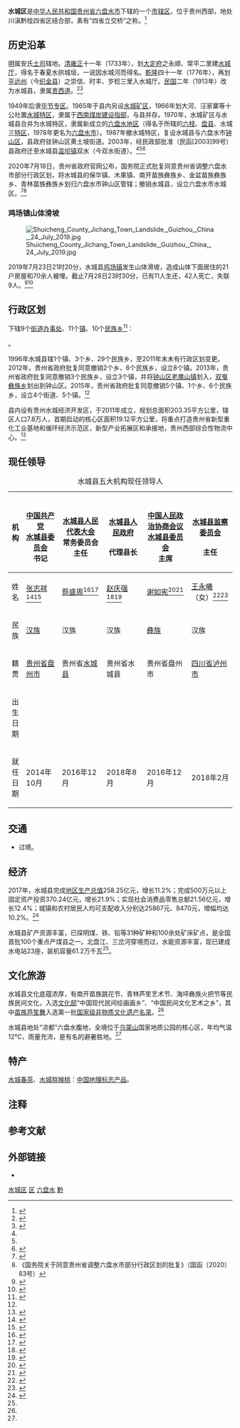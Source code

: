 {{Infobox China County
| county =水城区
| Photo =
| Photoname=
| state =
| map =
| map size =
| mapofstate=
| Pinyin =
| Belong =[[贵州省|贵州省]][[六盘水市|六盘水市]]
| Types= [[市辖区|市辖区]]
| admincode = 520221
| founded = 1987年
| seat = [[双水街道|双水街道]]双水大道1号
| neighbor = [[盘州市|盘州市]]、[[普安县|普安县]]、[[六枝特区|六枝特区]]、[[纳雍县|纳雍县]]、[[赫章县|赫章县]]、[[威宁县|威宁县]]、[[宣威市|宣威市]]<sup>[[云南省|滇]]</sup>
| officerTitle=县委书记
| officer =张志祥
| officerTitle2=县长
| officer2=赵庆强
| division = 30
| town= 13
| township=
| subdistrict= 4
| ethnic_township = 13
| dialect=
| coordinate =
| area = 3607
| area land =
| area water =
| census yr =
| pop = 93万
| nation = 少数民族占总人口43%
| density =
| GDP = 258.25亿
| GDP as of = 2017
| time_zone = UTC+8（[[东八区|东八区]]）
| post code = 553600
| phone code = 858
| carlicense = 贵B
| web =http://www.shuicheng.gov.cn
| web_title = 水城区人民政府网站
}}
'''水城区'''是[[中华人民共和国|中华人民共和国]][[贵州省|贵州省]][[六盘水市|六盘水市]]下辖的一个[[市辖区|市辖区]]，位于贵州西部，地处川滇黔桂四省区结合部，素有“四省立交桥”之称。<ref name=":2">{{Cite web|url=http://www.shuicheng.gov.cn/zjsc/gk/|title=概况|accessdate=2018-07-23|author=|date=|work=www.shuicheng.gov.cn|publisher=水城县人民政府|archive-date=2018-07-23|archive-url=https://web.archive.org/web/20180723212344/http://www.shuicheng.gov.cn/zjsc/gk/|dead-url=no}}</ref>

==历史沿革==

[[明朝|明]]属安氏[[土司|土司]]辖地。[[清朝|清]][[雍正|雍正]]十一年（1733年），划[[大定府_(清朝)|大定府]]之永顺、常平二里建[[水城厅|水城厅]]，得名于春夏水拱城垣，一说因水城河而得名。[[乾隆|乾隆]]四十一年（1776年），再划[[平远州|平远州]]（今[[织金县|织金县]]）之崇信、时丰、岁稔三里入水城厅。[[民國紀年|民国]]二年（1913年）改为水城县，隶属[[貴西道|贵西道]]。<ref name=":0">{{Cite web|url=http://www.shuicheng.gov.cn/zjsc/ls/|title=历史|accessdate=2018-07-23|author=|date=|work=www.shuicheng.gov.cn|publisher=水城县人民政府|archive-date=2018-07-23|archive-url=https://web.archive.org/web/20180723182445/http://www.shuicheng.gov.cn/zjsc/ls/|dead-url=no}}</ref><ref name=":1">{{Cite web|url=http://www.xzqh.org/html/show/gz/22157.html|title=水城县历史沿革_行政区划网(区划地名网)|accessdate=2018-07-23|author=|date=|work=www.xzqh.org|publisher=|archive-date=2018-07-23|archive-url=https://web.archive.org/web/20180723182438/http://www.xzqh.org/html/show/gz/22157.html|dead-url=no}}</ref>

1949年后隶[[毕节专区|毕节专区]]。1965年于县内另设[[水城矿区|水城矿区]]，1966年划大河、汪家寨等十公社置[[水城特区|水城特区]]，隶属于[[西南煤炭建设指部|西南煤炭建设指部]]，与县并存。1970年，水城矿区与水城县合并为水城特区，隶属新成立的[[六盘水地区|六盘水地区]]（得名于所辖的[[六枝特区|六枝]]、[[盘县特区|盘县]]、水城三[[特区_(中华人民共和国县级行政区)|特区]]，1978年更名为[[六盘水市|六盘水市]]）。1987年撤水城特区，复设水城县与六盘水市[[钟山区|钟山区]]，县政府驻钟山区黄土坡街道。2003年，经民政部批准（民函[2003]99号）县政府迁至水城县[[滥坝镇|滥坝镇]]双水（今双水街道）。<ref name=":0" /><ref name=":1" /><ref name="地图">{{cite book |author1=陈潮 |coauthors=陈洪玲 |title=中华人民共和国行政区划沿革地图集 |date=2003.10 |publisher=中国地图出版社 |location=北京 |isbn=978-7-5031-3184-4 |page=124-126,211 |edition=第一版}}</ref>

2020年7月18日，贵州省政府官网公布，国务院正式批复同意贵州省调整六盘水市部分行政区划，将水城县的保华镇、木果镇、南开苗族彝族乡、金盆苗族彝族乡、青林苗族彝族乡划归六盘水市钟山区管辖；撤销水城县，设立六盘水市水城区。<ref>{{Cite web |url=https://www.thepaper.cn/newsDetail_forward_8328844 |title=贵州省六盘水市部分行政区划调整：撤销水城县，设立水城区 |accessdate=2020-07-18 |archive-date=2020-07-20 |archive-url=https://web.archive.org/web/20200720130754/https://www.thepaper.cn/newsDetail_forward_8328844 |dead-url=no }}</ref><ref>《国务院关于同意贵州省调整六盘水市部分行政区划的批复》（国函〔2020〕83号）</ref>

===鸡场镇山体滑坡===
{{main|2019年贵州省水城县鸡场镇山体滑坡}}
[[File:Shuicheng_County_Jichang_Town_Landslide,_Guizhou,_China,_24_July_2019.jpg|thumb]]

2019年7月23日21时20分，水城县[[鸡场镇_(水城县)|鸡场镇]]发生山体滑坡，造成山体下面居住的21户房屋和70余人被埋。截止7月28日23时30分，已有11人生还，42人死亡，失联9人。<ref>{{Cite web |url=https://m.chinanews.com/wap/detail/zwsp/sh/2019/07-29/8910556.shtml |title=贵州水城山体滑坡灾害搜救结束 42人遇难9人失联 |accessdate=2020-06-25 |archive-date=2019-07-29 |archive-url=https://web.archive.org/web/20190729124549/https://m.chinanews.com/wap/detail/zwsp/sh/2019/07-29/8910556.shtml |dead-url=no }}</ref><ref>{{cite news |author= |url=https://www.thepaper.cn/newsDetail_forward_3993140 |title=贵州省六盘水市水城县发生一起山体滑坡 |work=澎湃新闻 |date=2019年7月24日 |language= |accessdate=2020年6月25日 |archive-date=2019年7月24日 |archive-url=https://web.archive.org/web/20190724123549/https://www.thepaper.cn/newsDetail_forward_3993140 |dead-url=no }}</ref>

== 行政区划 ==
{{PAGENAMEBASE}}下辖9个[[街道办事处|街道办事处]]、11个[[行政建制镇|镇]]、10个[[民族乡|民族乡]]<ref>{{PRC admin/ref sgc|52/02/21}}</ref>：

{{PRC admin/children|52/02/21}}。

1996年水城县辖1个镇、3个乡、29个民族乡，至2011年末未有行政区划变更。2012年，贵州省政府批复同意撤销2个乡、6个民族乡，设立8个镇{{notetag|黔府函〔2012〕261号、黔府函〔2012〕326号}}。2013年，贵州省政府批复同意撤销3个民族乡，设立3个镇，并将[[钟山区|钟山区]][[老鹰山镇|老鹰山镇]]划入，[[双戛彝族乡|双戛彝族乡]]划出到钟山区{{notetag|黔府函〔2013〕29号、黔府函〔2013〕105号、黔府函〔2013〕106号}}。2015年，贵州省政府批复同意撤销5个镇、1个乡、6个民族乡，设立4个街道、5个镇{{notetag|黔府函〔2015〕129号}}。<ref name=":1" />

县内设有贵州水城经济开发区，于2011年成立，规划总面积203.35平方公里，辖区人口7.8万人，首期启动的核心区面积19.12平方公里，将重点打造贵州省新型重化工业基地和循环经济示范区，新型产业拓展区和承接地，贵州西部综合性物流中心。<ref>{{Cite web|url=http://www.gzlps.gov.cn/zs/gyyq/201610/t20161006_1043076.html|title=贵州水城经济开发区|accessdate=2018-07-23|author=|date=|work=www.gzlps.gov.cn|publisher=六盘水市人民政府|archive-url=https://web.archive.org/web/20180723212342/http://www.gzlps.gov.cn/zs/gyyq/201610/t20161006_1043076.html|archive-date=2018-07-23|dead-url=yes}}</ref>

== 现任领导 ==
{| class="wikitable" style="margin:1em auto 1em auto; text-align:center"
|+ 水城县五大机构现任领导人
|-
! 机构
! style="width:16%" |{{CPC/logo|25}}<br>[[中国共产党水城县委员会|中国共产党<br>水城县委员会]]<br>书记
! style="width:20%" |{{中国国徽|25}}<br>[[水城县人民代表大会|水城县人民代表大会]]<br>常务委员会<br>主任
! style="width:18%" |{{中国国徽|25}}<br>[[水城县人民政府|水城县人民政府]]<br><br>代理县长
! style="width:20%" |{{CPPCC logo|25}}<br>[[中国人民政治协商会议水城县委员会|中国人民政治协商会议<br>水城县委员会]]<br>主席
! style="width:20%" |{{中国国徽|25}}<br>[[水城县监察委员会|水城县监察委员会]]<br><br>主任
|-
! 姓名
| [[张志祥_(六盘水)|张志祥]]<ref>{{cite web |title=张志祥 - 水城县人民政府网-县委领导 |url=http://www.shuicheng.gov.cn/xxgk/jcxxgk/ldzc/xwld/201610/t20161031_1285667.html?num=0 |publisher=水城县人民政府 |accessdate=2018-07-23 |archive-url=https://web.archive.org/web/20180724032117/http://www.shuicheng.gov.cn/xxgk/jcxxgk/ldzc/xwld/201610/t20161031_1285667.html?num=0 |archive-date=2018-07-24 |dead-url=yes }}</ref><ref>{{cite news |title=张志祥同志简历 |url=http://epaper.lpswz.com/lpsrb/html/2016-12/26/content_358401.htm |accessdate=2018-07-23 |work=六盘水日报 |date=2016-12-26 |archive-date=2018-07-23 |archive-url=https://web.archive.org/web/20180723212336/http://epaper.lpswz.com/lpsrb/html/2016-12/26/content_358401.htm |dead-url=no }}</ref>
| [[蔡盛周|蔡盛周]]<ref>{{cite web |title=主任:蔡盛周 - 水城县人民政府网-人大领导 |url=http://www.shuicheng.gov.cn/xxgk/jcxxgk/ldzc/rdld/201701/t20170116_1789338.html?num=0 |publisher=水城县人民政府 |accessdate=2018-07-23 |archive-url=https://web.archive.org/web/20180724032136/http://www.shuicheng.gov.cn/xxgk/jcxxgk/ldzc/rdld/201701/t20170116_1789338.html?num=0 |archive-date=2018-07-24 |dead-url=yes }}</ref><ref>{{cite news |title=水城县第八届人民代表大会第一次会议胜利闭幕 |url=http://gz.people.com.cn/n2/2016/1220/c374445-29490021.html |accessdate=2018-07-23 |work=水城报 |date=2016-12-20 |archive-date=2018-07-23 |archive-url=https://web.archive.org/web/20180723212456/http://gz.people.com.cn/n2/2016/1220/c374445-29490021.html |dead-url=no }}</ref>
| [[赵庆强|赵庆强]]<ref>{{cite web |title=赵庆强 - 水城县人民政府网-政府领导 |url=http://www.shuicheng.gov.cn/xxgk/jcxxgk/ldzc/zfld/201701/t20170116_1790540.html?num=2 |publisher=水城县人民政府 |accessdate=2018-07-23 |archive-url=https://web.archive.org/web/20180723212403/http://www.shuicheng.gov.cn/xxgk/jcxxgk/ldzc/zfld/201701/t20170116_1790540.html?num=2 |archive-date=2018-07-23 |dead-url=yes }}</ref><ref>{{cite news |title=水城县八届人大常委会召开第十七次会议 |url=http://gz.people.com.cn/n2/2018/0522/c374443-31611017.html |accessdate=2018-07-23 |work=水城县人民政府网 |date=2018-05-22 |archive-date=2018-07-23 |archive-url=https://web.archive.org/web/20180723212436/http://gz.people.com.cn/n2/2018/0522/c374443-31611017.html |dead-url=no }}</ref>
| [[谢如宪|谢如宪]]<ref>{{cite web |title=谢如宪 - 水城县人民政府网-政协领导 |url=http://www.shuicheng.gov.cn/xxgk/jcxxgk/ldzc/zfld/201701/t20170116_1790540.html?num=2 |publisher=水城县人民政府 |accessdate=2018-07-23 |archive-url=https://web.archive.org/web/20180723212403/http://www.shuicheng.gov.cn/xxgk/jcxxgk/ldzc/zfld/201701/t20170116_1790540.html?num=2 |archive-date=2018-07-23 |dead-url=yes }}</ref><ref>{{cite news |title=各县（特区、区）“两会”胜利闭幕 |url=http://www.lpswz.com/09news/2016-12/19/content_496995.htm |accessdate=2018-07-23 |work=六盘水日报 |date=2016-12-19 |archive-date=2018-07-24 |archive-url=https://web.archive.org/web/20180724002255/http://www.lpswz.com/09news/2016-12/19/content_496995.htm |dead-url=no }}</ref>
| [[王永曦|王永曦]]（女）<ref>{{cite web |title=水城县纪委监委网站-领导简介 |url=http://12380.shuicheng.gov.cn/xxgj_2016/ldjj_2016/ |accessdate=2018-07-23 |archive-date=2018-07-23 |archive-url=https://web.archive.org/web/20180723212344/http://12380.shuicheng.gov.cn/xxgj_2016/ldjj_2016/ |dead-url=no }}</ref><ref>{{cite news |title=水城县：选举产生首任监察委主任 |url=http://12380.shuicheng.gov.cn/rdgz/201802/t20180212_2273465.html |accessdate=2018-07-23 |date=2018-02-12 |archive-url=https://web.archive.org/web/20180724032117/http://12380.shuicheng.gov.cn/rdgz/201802/t20180212_2273465.html |archive-date=2018-07-24 |dead-url=yes }}</ref>
|-
! 民族
| [[汉族|汉族]] || 汉族 || 汉族 || [[彝族|彝族]] || 汉族 
|-
! 籍贯
| [[贵州省|贵州省]][[盘州市|盘州市]] ||  贵州省[[水城县|水城县]] || 贵州省水城县 || 贵州省盘州市 ||  [[四川省|四川省]][[泸州市|泸州市]] 
|-
! 出生日期
| {{Birth year and age|1961|11}} || {{Birth year and age|1967|06}} || {{Birth year and age|1976|02}} || {{Birth year and age|1966|2}} ||  {{Birth year and age|1973|08}}
|-
! 就任日期
| 2014年10月 || 2016年12月 || 2018年8月 || 2016年12月 || 2018年2月
|}

== 交通 ==
* {{中国国道名|356}}过境。

== 经济 ==
2017年，水城县完成[[地区生产总值|地区生产总值]]258.25亿元，增长11.2%；完成500万元以上固定资产投资370.24亿元，增长21.9%；实现社会消费品零售总额21.56亿元，增长12.4%；城镇和农村居民人均可支配收入分别达25867元、8470元，增幅均达10.2%。<ref>{{Cite web|url=http://www.shuicheng.gov.cn/xxgk/jcxxgk/tjsj/201802/t20180226_3040389.html|title=水城县2017年1-12月经济运行情况|accessdate=2018-07-23|author=|date=|last=水城县统计局|work=www.shuicheng.gov.cn|publisher=|archive-url=https://web.archive.org/web/20180724032134/http://www.shuicheng.gov.cn/xxgk/jcxxgk/tjsj/201802/t20180226_3040389.html|archive-date=2018-07-24|dead-url=yes}}</ref>

水城县矿产资源丰富，已探明煤、铁、铅等31种矿种和100余处矿床矿点，是全国首批100个重点产煤县之一。北盘江、三岔河穿境而过，水能资源丰富，现已建成水电站23座，装机容量61.2万千瓦<ref name=":2" />。

== 文化旅游 ==
水城县文化底蕴浓厚，有南开苗族跳花节、青林芦笙艺术节、海坪彝族火把节等民族民间文化，入选[[中华人民共和国文化部|文化部]]“中国现代民间绘画画乡”、“中国民间文化艺术之乡”，其中[[苗族芦笙舞|苗族芦笙舞]]入选第一批[[中国国家级非物质文化遗产列表|国家级非物质文化遗产名录]]。<ref name=":2" />

水城县地处“凉都”六盘水腹地，全境位于[[乌蒙山|乌蒙山]]国家地质公园的核心区，年均气温12℃，雨量充沛，是有名的避暑胜地。<ref name=":2" />

==特产==
[[水城春茶|水城春茶]]、[[水城猕猴桃|水城猕猴桃]]：[[中国地理标志产品|中国地理标志产品]]。

== 注释 ==
{{notefoot}}

== 参考文献 ==
{{reflist}}

== 外部链接 ==
* {{Official website|http://www.shuicheng.gov.cn/|name=六盘水市水城区人民政府}}

{{水城县行政区划}}
{{六盘水市行政区划}}
{{贵州行政区划}}
{{国家级贫困县|前}}

[[Category:水城区|]]
[[Category:六盘水区县|区]]
[[Category:贵州市辖区|六盘水]]
[[Category:原国家级贫困县|黔]]